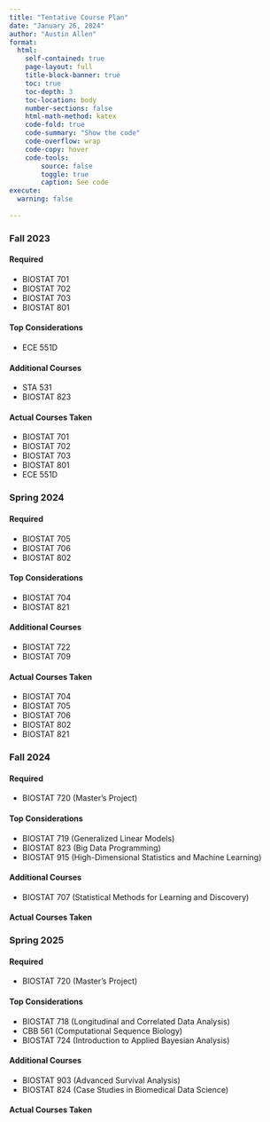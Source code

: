 ```yaml
---
title: "Tentative Course Plan"
date: "January 26, 2024"
author: "Austin Allen"
format:
  html:
    self-contained: true
    page-layout: full
    title-block-banner: true
    toc: true
    toc-depth: 3
    toc-location: body
    number-sections: false
    html-math-method: katex
    code-fold: true
    code-summary: "Show the code"
    code-overflow: wrap
    code-copy: hover
    code-tools:
        source: false
        toggle: true
        caption: See code
execute: 
  warning: false
    
---
```



::: {.panel-tabset}

### Fall 2023

#### Required

* BIOSTAT 701
* BIOSTAT 702
* BIOSTAT 703
* BIOSTAT 801

#### Top Considerations

* ECE 551D


#### Additional Courses

* STA 531
* BIOSTAT 823

#### Actual Courses Taken

* BIOSTAT 701
* BIOSTAT 702
* BIOSTAT 703
* BIOSTAT 801
* ECE 551D


### Spring 2024

#### Required

* BIOSTAT 705
* BIOSTAT 706
* BIOSTAT 802

#### Top Considerations

* BIOSTAT 704
* BIOSTAT 821


#### Additional Courses

* BIOSTAT 722
* BIOSTAT 709

#### Actual Courses Taken

* BIOSTAT 704 
* BIOSTAT 705
* BIOSTAT 706
* BIOSTAT 802
* BIOSTAT 821

### Fall 2024

#### Required

* BIOSTAT 720 (Master's Project)

#### Top Considerations

* BIOSTAT 719 (Generalized Linear Models)
* BIOSTAT 823 (Big Data Programming)
* BIOSTAT 915 (High-Dimensional Statistics and Machine Learning)

#### Additional Courses

* BIOSTAT 707 (Statistical Methods for Learning and Discovery)


#### Actual Courses Taken



### Spring 2025

#### Required

* BIOSTAT 720 (Master's Project)

#### Top Considerations

* BIOSTAT 718 (Longitudinal and Correlated Data Analysis)
* CBB 561 (Computational Sequence Biology)
* BIOSTAT 724 (Introduction to Applied Bayesian Analysis)

#### Additional Courses

* BIOSTAT 903 (Advanced Survival Analysis)
* BIOSTAT 824 (Case Studies in Biomedical Data Science)


#### Actual Courses Taken




:::
